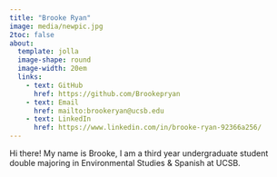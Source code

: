 ```yaml
---
title: "Brooke Ryan"
image: media/newpic.jpg
2toc: false
about: 
  template: jolla
  image-shape: round
  image-width: 20em
  links:
    - text: GitHub
      href: https://github.com/Brookepryan
    - text: Email
      href: mailto:brookeryan@ucsb.edu
    - text: LinkedIn
      href: https://www.linkedin.com/in/brooke-ryan-92366a256/
---
```


Hi there! My name is Brooke, I am a third year undergraduate student double majoring in Environmental Studies & Spanish at UCSB.
